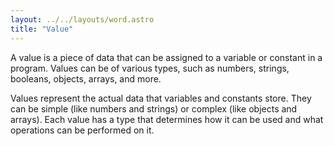 ```yaml
---
layout: ../../layouts/word.astro
title: "Value"
---
```

A value is a piece of data that can be assigned to a variable or constant in a program. Values can be of various types, such as numbers, strings, booleans, objects, arrays, and more.

Values represent the actual data that variables and constants store. They can be simple (like numbers and strings) or complex (like objects and arrays). Each value has a type that determines how it can be used and what operations can be performed on it.